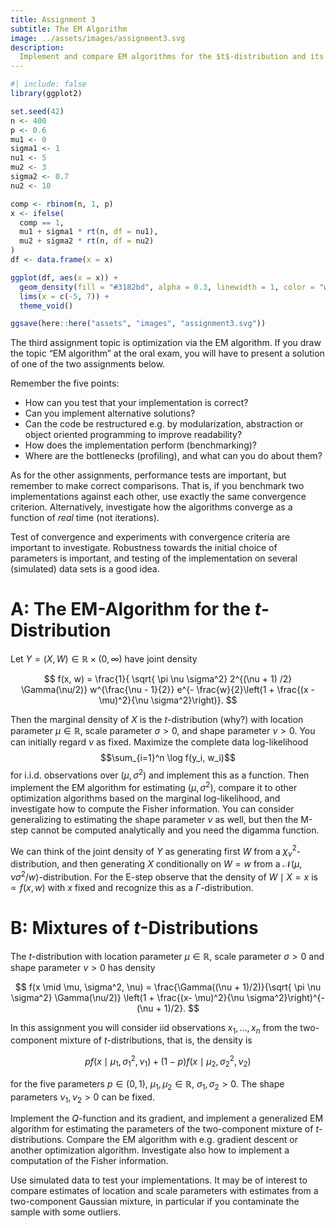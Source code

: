 ```yaml
---
title: Assignment 3
subtitle: The EM Algorithm
image: ../assets/images/assignment3.svg
description:
  Implement and compare EM algorithms for the $t$-distribution and its mixtures.
---
```


```r
#| include: false
library(ggplot2)

set.seed(42)
n <- 400
p <- 0.6
mu1 <- 0
sigma1 <- 1
nu1 <- 5
mu2 <- 3
sigma2 <- 0.7
nu2 <- 10

comp <- rbinom(n, 1, p)
x <- ifelse(
  comp == 1,
  mu1 + sigma1 * rt(n, df = nu1),
  mu2 + sigma2 * rt(n, df = nu2)
)
df <- data.frame(x = x)

ggplot(df, aes(x = x)) +
  geom_density(fill = "#3182bd", alpha = 0.3, linewidth = 1, color = "white") +
  lims(x = c(-5, 7)) +
  theme_void()

ggsave(here::here("assets", "images", "assignment3.svg"))
```

The third assignment topic is optimization via the EM algorithm. If you draw the
topic "EM algorithm" at the oral exam, you will have to present a solution of
one of the two assignments below.

Remember the five points:

- How can you test that your implementation is correct?
- Can you implement alternative solutions?
- Can the code be restructured e.g. by modularization, abstraction or object
  oriented programming to improve readability?
- How does the implementation perform (benchmarking)?
- Where are the bottlenecks (profiling), and what can you do about them?

As for the other assignments, performance tests are important, but remember to
make correct comparisons. That is, if you benchmark two implementations against
each other, use exactly the same convergence criterion. Alternatively,
investigate how the algorithms converge as a function of _real_ time (not
iterations).

Test of convergence and experiments with convergence criteria are important to
investigate. Robustness towards the initial choice of parameters is important,
and testing of the implementation on several (simulated) data sets is a good
idea.

# A: The EM-Algorithm for the $t$-Distribution

Let $Y = (X, W) \in \mathbb{R} \times (0, \infty)$ have joint density

$$
f(x, w) = \frac{1}{ \sqrt{ \pi \nu \sigma^2} 2^{(\nu + 1) /2} \Gamma(\nu/2)} w^{\frac{\nu - 1}{2}} e^{- \frac{w}{2}\left(1 + \frac{(x - \mu)^2}{\nu \sigma^2}\right)}.
$$

Then the marginal density of $X$ is the $t$-distribution (why?) with location
parameter $\mu \in \mathbb{R}$, scale parameter $\sigma > 0$, and shape
parameter $\nu > 0$. You can initially regard $\nu$ as fixed. Maximize the
complete data log-likelihood $$\sum_{i=1}^n \log f(y_i, w_i)$$ for i.i.d.
observations over $(\mu, \sigma^2)$ and implement this as a function. Then
implement the EM algorithm for estimating $(\mu, \sigma^2)$, compare it to other
optimization algorithms based on the marginal log-likelihood, and investigate
how to compute the Fisher information. You can consider generalizing to
estimating the shape parameter $\nu$ as well, but then the M-step cannot be
computed analytically and you need the digamma function.

::: {.callout-tip}

We can think of the joint density of $Y$ as generating first $W$ from a
$\chi^2_{\nu}$-distribution, and then generating $X$ conditionally on $W = w$
from a $\mathcal{N}(\mu, \nu \sigma^2 / w)$-distribution. For the E-step observe
that the density of $W \mid X = x$ is $\propto f(x, w)$ with $x$ fixed and
recognize this as a $\Gamma$-distribution.

:::

# B: Mixtures of $t$-Distributions

The $t$-distribution with location parameter $\mu \in \mathbb{R}$, scale
parameter $\sigma > 0$ and shape parameter $\nu > 0$ has density

$$
f(x \mid \mu, \sigma^2, \nu) = \frac{\Gamma((\nu + 1)/2)}{\sqrt{ \pi \nu \sigma^2} \Gamma(\nu/2)} \left(1 + \frac{(x- \mu)^2}{\nu \sigma^2}\right)^{- (\nu + 1)/2}.
$$

In this assignment you will consider iid observations $x_1, \ldots, x_n$ from
the two-component mixture of $t$-distributions, that is, the density is

$$
p f(x \mid \mu_1, \sigma_1^2, \nu_1) + (1 - p) f(x \mid \mu_2, \sigma_2^2, \nu_2)
$$

for the five parameters $p \in (0, 1)$, $\mu_1, \mu_2 \in \mathbb{R}$,
$\sigma_1, \sigma_2 > 0$. The shape parameters $\nu_1, \nu_2 > 0$ can be fixed.

Implement the $Q$-function and its gradient, and implement a generalized EM
algorithm for estimating the parameters of the two-component mixture of
$t$-distributions. Compare the EM algorithm with e.g. gradient descent or
another optimization algorithm. Investigate also how to implement a computation
of the Fisher information.

Use simulated data to test your implementations. It may be of interest to
compare estimates of location and scale parameters with estimates from a
two-component Gaussian mixture, in particular if you contaminate the sample with
some outliers.
